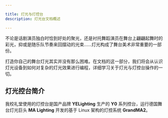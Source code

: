 ```yaml
---

title: 灯光与灯控台
description: 灯光台文档概述

---
```



不论是话剧演员独白时恰到好处的聚光，还是衬托舞蹈演员在舞台上翩翩起舞时的彩光，抑或是随乐队节奏来回摆动的光束……灯光构成了舞台美术非常重要的一部份。

打造你自己的舞台灯光其实并没有那么困难。在文档的这一部分，我们将会从认识灯光设备到如何对复杂的灯光效果进行编程，详细学习关于灯光与灯控台操作的一切。

## 灯光控台简介

我校礼堂使用的灯控台是国产品牌 **YELighting** 生产的 **Y0** 系列控台，运行德国舞台灯光巨头 **MA Lighting** 开发的基于 Linux 架构的灯控系统 **GrandMA2**。

